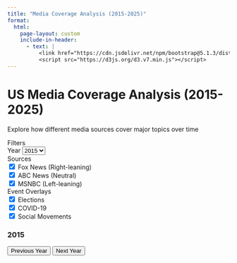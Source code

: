 ```yaml
---
title: "Media Coverage Analysis (2015-2025)"
format: 
  html:
    page-layout: custom
    include-in-header:
      - text: |
          <link href="https://cdn.jsdelivr.net/npm/bootstrap@5.1.3/dist/css/bootstrap.min.css" rel="stylesheet">
          <script src="https://d3js.org/d3.v7.min.js"></script>
---
```


```{=html}
<div class="container-fluid">
  <div class="row mb-4">
    <div class="col-12">
      <h1 class="text-center">US Media Coverage Analysis (2015-2025)</h1>
      <p class="text-center">Explore how different media sources cover major topics over time</p>
    </div>
  </div>

```

```{=html}
  
  <div class="row">
    <div class="col-12 col-md-3">
      <div class="card">
        <div class="card-header">
          Filters
        </div>
        <div class="card-body">
          <div class="mb-3">
            <label for="yearSelect" class="form-label">Year</label>
            <select class="form-select" id="yearSelect">
              <option value="2015">2015</option>
              <option value="2016">2016</option>
              <option value="2017">2017</option>
              <option value="2018">2018</option>
              <option value="2019">2019</option>
              <option value="2020">2020</option>
              <option value="2021">2021</option>
              <option value="2022">2022</option>
              <option value="2023">2023</option>
              <option value="2024">2024</option>
              <option value="2025">2025</option>
            </select>
          </div>
```

```{=html}
          <div class="mb-3">
            <label class="form-label">Sources</label>
            <div class="form-check">
              <input class="form-check-input" type="checkbox" value="fox" id="foxCheck" checked>
              <label class="form-check-label" for="foxCheck">
                Fox News (Right-leaning)
              </label>
            </div>
            <div class="form-check">
              <input class="form-check-input" type="checkbox" value="abc" id="abcCheck" checked>
              <label class="form-check-label" for="abcCheck">
                ABC News (Neutral)
              </label>
            </div>
            <div class="form-check">
              <input class="form-check-input" type="checkbox" value="msnbc" id="msnbcCheck" checked>
              <label class="form-check-label" for="msnbcCheck">
                MSNBC (Left-leaning)
              </label>
            </div>
          </div>
          
          <div class="mb-3">
            <label class="form-label">Event Overlays</label>
            <div class="form-check">
              <input class="form-check-input" type="checkbox" value="elections" id="electionsCheck" checked>
              <label class="form-check-label" for="electionsCheck">
                Elections
              </label>
            </div>
            <div class="form-check">
              <input class="form-check-input" type="checkbox" value="covid" id="covidCheck" checked>
              <label class="form-check-label" for="covidCheck">
                COVID-19
              </label>
            </div>
            <div class="form-check">
              <input class="form-check-input" type="checkbox" value="social" id="socialCheck" checked>
              <label class="form-check-label" for="socialCheck">
                Social Movements
              </label>
            </div>
          </div>
        </div>
      </div>
    </div>
```

```{=html}
    <div class="col-12 col-md-9">
      <div class="card">
        <div class="card-header">
          <div class="d-flex justify-content-between align-items-center">
            <h3 id="calendarTitle">2015</h3>
            <div class="btn-group">
              <button type="button" class="btn btn-outline-primary btn-sm" id="prevYear">Previous Year</button>
              <button type="button" class="btn btn-outline-primary btn-sm" id="nextYear">Next Year</button>
            </div>
          </div>
        </div>
        <div class="card-body">
          <div id="calendarView"></div>
        </div>
      </div>
      
      <div class="card mt-4" id="monthDetailCard" style="display: none;">
        <div class="card-header">
          <h4 id="monthDetailTitle">Month Details</h4>
        </div>
        <div class="card-body">
          <div id="monthDetailContent"></div>
        </div>
      </div>
    </div>
  </div>
</div>

<script src="scripts/calendar.js"></script> 

```